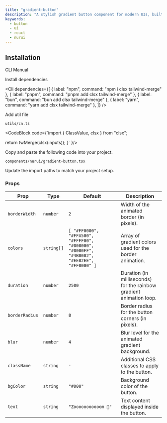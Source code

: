 ```yaml
---
title: "gradient-button"
description: "A stylish gradient button component for modern UIs, built with accessibility and animation in mind."
keywords:
  - button
  - ui
  - react
  - nurui
---
```


<ComponentPreview componentName="gradientButton" />

## Installation

<Tabs defaultValue="cli">

<TabsList>
  <TabsTrigger value="cli">CLI</TabsTrigger>
  <TabsTrigger value="manual">Manual</TabsTrigger>
</TabsList>

<TabsContent value="cli">
  <Cli />
</TabsContent>

<TabsContent value="manual">

<Steps>

<Step>Install dependencies</Step>

<Cli
  dependencies={[
    { label: "npm", command: "npm i clsx tailwind-merge" },
    { label: "pnpm", command: "pnpm add clsx tailwind-merge" },
    { label: "bun", command: "bun add clsx tailwind-merge" },
    { label: "yarn", command: "yarn add clsx tailwind-merge" },
  ]}
/>

<Step>Add util file</Step>

`utils/cn.ts`

<CodeBlock 
code={`import { ClassValue, clsx } from "clsx";

  return twMerge(clsx(inputs));
}`
}/>

<Step>Copy and paste the following code into your project.</Step>

`components/nurui/gradient-button.tsx`

<CodeBlock componentName="gradientButton" fileName="gradient-button" />

<Step>Update the import paths to match your project setup.</Step>
   
</Steps>

</TabsContent>

</Tabs>

### Props

| Prop           | Type       | Default                                                                                      | Description                                                         |
| -------------- | ---------- | -------------------------------------------------------------------------------------------- | ------------------------------------------------------------------- |
| `borderWidth`  | `number`   | `2`                                                                                          | Width of the animated border (in pixels).                           |
| `colors`       | `string[]` | `[ "#FF0000", "#FFA500", "#FFFF00", "#008000", "#0000FF", "#4B0082", "#EE82EE", "#FF0000" ]` | Array of gradient colors used for the border animation.             |
| `duration`     | `number`   | `2500`                                                                                       | Duration (in milliseconds) for the rainbow gradient animation loop. |
| `borderRadius` | `number`   | `8`                                                                                          | Border radius for the button corners (in pixels).                   |
| `blur`         | `number`   | `4`                                                                                          | Blur level for the animated gradient background.                    |
| `className`    | `string`   | `-`                                                                                          | Additional CSS classes to apply to the button.                      |
| `bgColor`      | `string`   | `"#000"`                                                                                     | Background color of the button.                                     |
| `text`         | `string`   | `"Zooooooooooom 🚀"`                                                                         | Text content displayed inside the button.                           |
